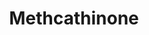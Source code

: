 ---
title: Methcathinone
aka:
  - ephedrone
  - methcat
duration_chart_title: Oral Duration of Methcathinone
duration_chart:
  total: 4–6 hours
  onset: 10–20 minutes
  coming_up: 20–40 minutes
  plateau: 1.5–3 hours
  coming_down: 1–2 hours
  after_effects: 2–6 hours
positive_effects: euphoria, stimulation, increased sociability
neutral_effects: decreased appetite, increased heart rate
negative_effects: muscle tension, insomnia, anxiety
image_location: /src/assets/Images/Methcathinone/Methcathinone (structural formula).png
dosage_table:
  title: Oral Dosage of Methcathinone
  threshold: 25 mg
  light: 50–100 mg
  common: 100–200 mg
  strong: 200–300 mg
  heavy: 300+ mg
--- 